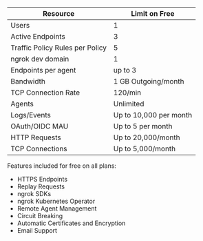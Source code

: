 | Resource                        | Limit on Free          |
| ------------------------------- | ---------------------- |
| Users                           | 1                      |
| Active Endpoints                | 3                      |
| Traffic Policy Rules per Policy | 5                      |
| ngrok dev domain                | 1                      |
| Endpoints per agent             | up to 3                |
| Bandwidth                       | 1 GB Outgoing/month    |
| TCP Connection Rate             | 120/min                |
| Agents                          | Unlimited              |
| Logs/Events                     | Up to 10,000 per month |
| OAuth/OIDC MAU                  | Up to 5 per month      |
| HTTP Requests                   | Up to 20,000/month     |
| TCP Connections                 | Up to 5,000/month      |

Features included for free on all plans:

- HTTPS Endpoints
- Replay Requests
- ngrok SDKs
- ngrok Kubernetes Operator
- Remote Agent Management
- Circuit Breaking
- Automatic Certificates and Encryption
- Email Support
